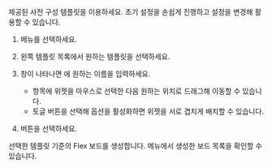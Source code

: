제공된 사전 구성 템플릿을 이용하세요. 초기 설정을 손쉽게 진행하고 설정을 변경해 활용할 수 있습니다.

1. <Cmdname sid="side_flexboard" className="uitext" /> 메뉴를 선택하세요.

1. 왼쪽 템플릿 목록에서 원하는 템플릿을 선택하세요.

    <ImgLang img='flexboard-template.png' desc='Flex 보드 템플릿 선택' />

1. <Cmdname sid="flexboard_management" className="uitext" /> 창이 나타나면 <Cmdname sid="rename" className="uitext" />에 원하는 이름을 입력하세요.

    <ImgLang img='flexboard-template-window.png' desc='Flex 보드 관리' />

    * <Cmdname sid="layout" className="uitext" /> 항목에 위젯을 마우스로 선택한 다음 원하는 위치로 드래그해 이동할 수 있습니다.
    * <Cmdname sid="overlap" className="uitext" /> 토글 버튼을 선택해 옵션을 활성화하면 위젯을 서로 겹치게 배치할 수 있습니다.

1. <Cmdname sid="save" className="uitext" /> 버튼을 선택하세요.

선택한 템플릿 기준의 Flex 보드를 생성합니다. <Cmdname sid="side_flexboard" className="uitext" /> 메뉴에서 생성한 보드 목록을 확인할 수 있습니다.